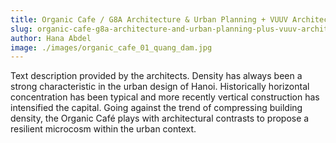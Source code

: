 ```yaml
---
title: Organic Cafe / G8A Architecture & Urban Planning + VUUV Architecture and Interior Design
slug: organic-cafe-g8a-architecture-and-urban-planning-plus-vuuv-architecture-and-interior-design
author: Hana Abdel
image: ./images/organic_cafe_01_quang_dam.jpg
---
```


Text description provided by the architects. Density has always been a strong characteristic in the urban design of Hanoi. Historically horizontal concentration has been typical and more recently vertical construction has intensified the capital. Going against the trend of compressing building density, the Organic Café plays with architectural contrasts to propose a resilient microcosm within the urban context.

